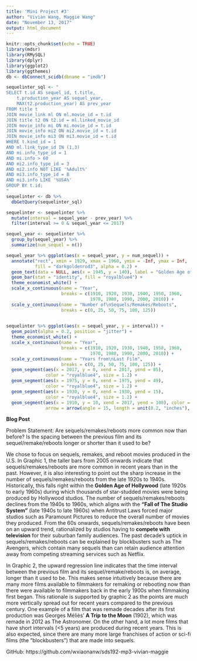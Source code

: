 ```yaml
---
title: 'Mini Project #3'
author: "Vivian Wang, Maggie Wang"
date: "November 13, 2017"
output: html_document
---
```


```r
knitr::opts_chunk$set(echo = TRUE)
library(mdsr)
library(RMySQL)
library(dplyr)
library(ggplot2)
library(ggthemes)
db <- dbConnect_scidb(dbname = "imdb")
```

```r
sequelinter_sql <- "
SELECT t.id AS sequel_id, t.title,
	t.production_year AS sequel_year, 
	MAX(t2.production_year) AS prev_year
FROM title t
JOIN movie_link ml ON ml.movie_id = t.id
JOIN title t2 ON t2.id = ml.linked_movie_id
JOIN movie_info mi ON mi.movie_id = t.id
JOIN movie_info mi2 ON mi2.movie_id = t.id
JOIN movie_info mi3 ON mi3.movie_id = t.id
WHERE t.kind_id = 1
AND ml.link_type_id IN (1,3)
AND mi.info_type_id = 1
AND mi.info > 60
AND mi2.info_type_id = 3
AND mi2.info NOT LIKE '%Adult%'
AND mi3.info_type_id = 8
AND mi3.info LIKE '%USA%'
GROUP BY t.id;
"
sequelinter <- db %>% 
  dbGetQuery(sequelinter_sql)
```

```r
sequelinter <- sequelinter %>% 
  mutate(interval = sequel_year - prev_year) %>% 
  filter(interval >= 0 & sequel_year <= 2017)
```

```r
sequel_year <- sequelinter %>% 
  group_by(sequel_year) %>% 
  summarize(num_sequel = n())

sequel_year %>% ggplot(aes(x = sequel_year, y = num_sequel)) + 
  annotate("rect", xmin = 1929, xmax = 1960, ymin = -Inf, ymax = Inf, 
           fill = "darkgoldenrod3", alpha = 0.2) + 
  geom_text(data = NULL, aes(x = 1945, y = 140), label = "Golden Age of\nHollywood") + 
  geom_bar(stat = "identity", fill = "royalblue4") + 
  theme_economist_white() + 
  scale_x_continuous(name = "Year", 
                     breaks = c(1910, 1920, 1930, 1940, 1950, 1960, 
                                1970, 1980, 1990, 2000, 2010)) + 
  scale_y_continuous(name = "Number of\nSequels/Remakes/Reboots", 
                     breaks = c(0, 25, 50, 75, 100, 125))
  
```


```r


sequelinter %>% ggplot(aes(x = sequel_year, y = interval)) + 
  geom_point(alpha = 0.2, position = "jitter") + 
  theme_economist_white() + 
  scale_x_continuous(name = "Year", 
                     breaks = c(1910, 1920, 1930, 1940, 1950, 1960, 
                                1970, 1980, 1990, 2000, 2010)) + 
  scale_y_continuous(name = "Years from\nLast Film", 
                     breaks = c(0, 25, 50, 75, 100, 125)) + 
  geom_segment(aes(x = 2017, y = 0, xend = 2017, yend = 85), 
               color = "royalblue4", size = 1.2) + 
  geom_segment(aes(x = 1975, y = 0, xend = 1975, yend = 49), 
               color = "royalblue4", size = 1.2) + 
  geom_segment(aes(x = 1930, y = 0, xend = 1930, yend = 15), 
               color = "royalblue4", size = 1.2) + 
  geom_segment(aes(x = 1910, y = 10, xend = 2017, yend = 100), color = "royalblue4",
               arrow = arrow(angle = 15, length = unit(0.2, "inches"), type = "closed"))
```

**Blog Post**  

Problem Statement: Are sequels/remakes/reboots more common now than before? Is the spacing between the previous film and its sequel/remake/reboots longer or shorter than it used to be?  

We chose to focus on sequels, remakes, and reboot movies produced in the U.S. In Graphic 1, the taller bars from 2005 onwards indicate that sequels/remakes/reboots are more common in recent years than in the past. However, it is also interesting to point out the sharp increase in the number of sequels/remakes/reboots from the late 1920s to 1940s. Historically, this falls right within the **Golden Age of Hollywood** (late 1920s to early 1960s) during which thousands of star-studded movies were being produced by Hollywood studios. The number of sequels/remakes/reboots declines from the 1940s to 1960s, which aligns with the **“Fall of The Studio System”** (late 1940s to late 1960s) when Antitrust Laws forced major studios such as Paramount Pictures to reduce the overall number of movies they produced. From the 60s onwards, sequels/remakes/reboots have been on an upward trend, rationalized by studios having to **compete with television** for their suburban family audiences. The past decade’s uptick in sequels/remakes/reboots can be explained by blockbusters such as The Avengers, which contain many sequels than can retain audience attention away from competing streaming services such as Netflix.  

In Graphic 2, the upward regression line indicates that the time interval between the previous film and its sequel/remake/reboots is, on average, longer than it used to be. This makes sense intuitively because there are many more films available to filmmakers for remaking or rebooting now than there were available to filmmakers back in the early 1900s when filmmaking first began. This rationale is supported by graphic 2 as the points are much more vertically spread out for recent years compared to the previous century. One example of a film that was remade decades after its first production was Georges Méliès’ **A Trip to the Moon** (1902), which was remade in 2012 as The Astronomer. On the other hand, a lot more films that have short intervals (<5 years) are produced during recent years. This is also expected, since there are many more large franchises of action or sci-fi films (the “blockbusters”) that are made into sequels.  

GitHub: https://github.com/wxiaonanw/sds192-mp3-vivian-maggie
